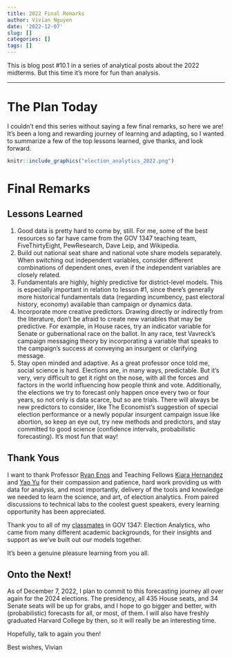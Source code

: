 ```yaml
---
title: 2022 Final Remarks
author: Vivian Nguyen
date: '2022-12-07'
slug: []
categories: []
tags: []
---
```


This is blog post #10.1 in a series of analytical posts about the 2022 midterms. But this time it's more for fun than analysis.

---

# The Plan Today
I couldn't end this series without saying a few final remarks, so here we are! It's been a long and rewarding journey of learning and adapting, so I wanted to summarize a few of the top lessons learned, give thanks, and look forward. 

```r
knitr::include_graphics("election_analytics_2022.png")
```

# Final Remarks
## Lessons Learned 
1. Good data is pretty hard to come by, still. For me, some of the best resources so far have came from the GOV 1347 teaching team, FiveThirtyEight, PewResearch, Dave Leip, and Wikipedia. 
2. Build out national seat share and national vote share models separately. When switching out independent variables, consider different combinations of dependent ones, even if the independent variables are closely related.  
3. Fundamentals are highly, highly predictive for district-level models. This is especially important in relation to lesson #1, since there's generally more historical fundamentals data (regarding incumbency, past electoral history, economy) available than campaign or dynamics data. 
4. Incorporate more creative predictors. Drawing directly or indirectly from the literature, don't be afraid to create new variables that may be predictive. For example, in House races, try an indicator variable for Senate or gubernational race on the ballot. In any race, test Vavreck's campaign messaging theory by incorporating a variable that speaks to the campaign's success at conveying an insurgent or clarifying message. 
5. Stay open minded and adaptive. As a great professor once told me, social science is hard. Elections are, in many ways, predictable. But it's very, very difficult to get it right on the nose, with all the forces and factors in the world influencing how people think and vote. Additionally, the elections we try to forecast only happen once every two or four years, so not only is data scarce, but so are trials. There will always be new predictors to consider, like The Economist's suggestion of special election performance or a newly popular insurgent campaign issue like abortion, so keep an eye out, try new methods and predictors, and stay committed to good science (confidence intervals, probabilistic forecasting). It's most fun that way! 

## Thank Yous
I want to thank Professor [Ryan Enos](https://www.ryandenos.com/) and Teaching Fellows [Kiara Hernandez](https://gov.harvard.edu/people/kiara-hernandez) and [Yao Yu](https://itsyaoyu.com/) for their compassion and patience, hard work providing us with data for analysis, and most importantly, delivery of the tools and knowledge we needed to learn the science, and art, of election analytics. From paired discussions to technical labs to the coolest guest speakers, every learning opportunity has been appreciated.  

Thank you to all of my [classmates](https://itsyaoyu.github.io/Harvard-ElectionAnalytics-2022/) in GOV 1347: Election Analytics, who came from many different academic backgrounds, for their insights and support as we've built out our models together. 

It's been a genuine pleasure learning from you all.

## Onto the Next! 
As of December 7, 2022, I plan to commit to this forecasting journey all over again for the 2024 elections. The presidency, all 435 House seats, and 34 Senate seats will be up for grabs, and I hope to go bigger and better, with (probabilistic) forecasts for all, or most, of them. I will also have freshly graduated Harvard College by then, so it will really be an interesting time. 

Hopefully, talk to again you then! 

Best wishes,
Vivian